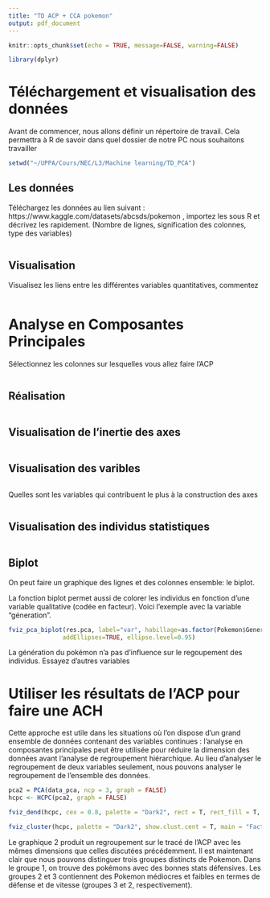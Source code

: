 ---
title: "TD ACP + CCA pokemon"
output: pdf_document
---

```{r setup, include=FALSE}
knitr::opts_chunk$set(echo = TRUE, message=FALSE, warning=FALSE)
```



```{r}
library(dplyr)
```


# Téléchargement et visualisation des données

Avant de commencer, nous allons définir un répertoire de travail. Cela permettra à R de savoir dans quel dossier de notre PC nous souhaitons travailler

```{r}
setwd("~/UPPA/Cours/NEC/L3/Machine learning/TD_PCA")
```


## Les données

Téléchargez les données au lien suivant : https://www.kaggle.com/datasets/abcsds/pokemon , importez les sous R et décrivez les rapidement. (Nombre de lignes, signification des colonnes, type des variables)

```{r}


```


## Visualisation

Visualisez les liens entre les différentes variables quantitatives, commentez


```{r}

```

# Analyse en Composantes Principales

Sélectionnez les colonnes sur lesquelles vous allez faire l'ACP

```{r}

```


## Réalisation

```{r}

```


## Visualisation de l'inertie des axes

```{r}

```



## Visualisation des varibles

```{r}

```

Quelles sont les variables qui contribuent le plus à la construction des axes

```{r}


```


## Visualisation des individus statistiques

```{r}

```
## Biplot

On peut faire un graphique des lignes et des colonnes ensemble: le biplot. 

La fonction biplot permet aussi de colorer les individus en fonction d'une variable qualitative (codée en facteur). Voici l'exemple avec la variable "géneration".

```{r}
fviz_pca_biplot(res.pca, label="var", habillage=as.factor(Pokemon$Generation),
               addEllipses=TRUE, ellipse.level=0.95)
```

La génération du pokémon n'a pas d'influence sur le regoupement des individus. Essayez d'autres variables


# Utiliser les résultats de l'ACP pour faire une ACH

Cette approche est utile dans les situations où l'on dispose d'un grand ensemble de données contenant des variables continues : l'analyse en composantes principales peut être utilisée pour réduire la dimension des données avant l'analyse de regroupement hiérarchique. Au lieu d'analyser le regroupement de deux variables seulement, nous pouvons analyser le regroupement de l'ensemble des données.


```{r}
pca2 = PCA(data_pca, ncp = 3, graph = FALSE)
hcpc <- HCPC(pca2, graph = FALSE)

fviz_dend(hcpc, cex = 0.8, palette = "Dark2", rect = T, rect_fill = T, rect_border = "Dark2", show_labels = F) 

fviz_cluster(hcpc, palette = "Dark2", show.clust.cent = T, main = "Factor map", labelsize=1)
```

Le graphique 2 produit un regroupement sur le tracé de l'ACP avec les mêmes dimensions que celles discutées précédemment. Il est maintenant clair que nous pouvons distinguer trois groupes distincts de Pokemon. Dans le groupe 1, on trouve des pokémons avec des bonnes stats défensives. Les groupes 2 et 3 contiennent des Pokemon médiocres et faibles en termes de défense et de vitesse (groupes 3 et 2, respectivement).